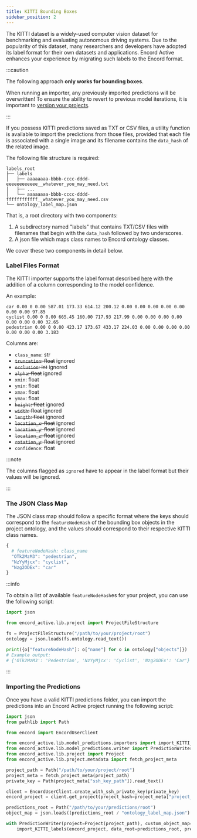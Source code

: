 ```yaml
---
title: KITTI Bounding Boxes
sidebar_position: 2
---
```


The KITTI dataset is a widely-used computer vision dataset for benchmarking and evaluating autonomous driving systems.
Due to the popularity of this dataset, many researchers and developers have adopted its label format for their own datasets and applications.
Encord Active enhances your experience by migrating such labels to the Encord format.

:::caution

The following approach **only works for bounding boxes**.

When running an importer, any previously imported predictions will be overwritten!
To ensure the ability to revert to previous model iterations, it is important to [version your projects][project-versioning]. 

:::

If you possess KITTI predictions saved as TXT or CSV files, a utility function is available to import the predictions from those files, provided that each file is associated with a single image and its filename contains the `data_hash` of the related image.

The following file structure is required:

```
labels_root
├── labels
│   ├── aaaaaaaa-bbbb-cccc-dddd-eeeeeeeeeeee__whatever_you_may_need.txt
│   ├── ...
│   └── aaaaaaaa-bbbb-cccc-dddd-ffffffffffff__whatever_you_may_need.csv
└── ontology_label_map.json
```

That is, a root directory with two components:

1. A subdirectory named "labels" that contains TXT/CSV files with filenames that begin with the `data_hash` followed by two underscores.
2. A json file which maps class names to Encord ontology classes.

We cover these two components in detail below.

### Label Files Format

The KITTI importer supports the label format described [here][kitti-label-file-format-description] with the addition of a column corresponding to the model confidence.

An example:

```
car 0.00 0 0.00 587.01 173.33 614.12 200.12 0.00 0.00 0.00 0.00 0.00 0.00 0.00 97.85
cyclist 0.00 0 0.00 665.45 160.00 717.93 217.99 0.00 0.00 0.00 0.00 0.00 0.00 0.00 32.65
pedestrian 0.00 0 0.00 423.17 173.67 433.17 224.03 0.00 0.00 0.00 0.00 0.00 0.00 0.00 3.183
```

Columns are:

- `class_name`: str
- ~~`truncation`: float~~ ignored
- ~~`occlusion`: int~~ ignored
- ~~`alpha`: float~~ ignored
- `xmin`: float
- `ymin`: float
- `xmax`: float
- `ymax`: float
- ~~`height`: float~~ ignored
- ~~`width`: float~~ ignored
- ~~`length`: float~~ ignored
- ~~`location_x`: float~~ ignored
- ~~`location_y`: float~~ ignored
- ~~`location_z`: float~~ ignored
- ~~`rotation_y`: float~~ ignored
- `confidence`: float

:::note

The columns flagged as `ignored` have to appear in the label format but their values will be ignored.

:::

### The JSON Class Map

The JSON class map should follow a specific format where the keys should correspond to the `featureNodeHash` of the bounding box objects in the project ontology, and the values should correspond to their respective KITTI class names.

```python
{
  # featureNodeHash: class_name
  "OTk2MzM3": "pedestrian",
  "NzYyMjcx": "cyclist",
  "Nzg2ODEx": "car"
}
```

:::info

To obtain a list of available `featureNodeHash`es for your project, you can use the following script:

```python
import json

from encord_active.lib.project import ProjectFileStructure

fs = ProjectFileStructure("/path/to/your/project/root")
ontology = json.loads(fs.ontology.read_text())

print({o["featureNodeHash"]: o["name"] for o in ontology["objects"]})
# Example output:
# {'OTk2MzM3': 'Pedestrian', 'NzYyMjcx': 'Cyclist', 'Nzg2ODEx': 'Car'}
```

:::

### Importing the Predictions

Once you have a valid KITTI predictions folder, you can import the predictions into an Encord Active project running the following script:

```python
import json
from pathlib import Path

from encord import EncordUserClient

from encord_active.lib.model_predictions.importers import import_KITTI_labels
from encord_active.lib.model_predictions.writer import PredictionWriter
from encord_active.lib.project import Project
from encord_active.lib.project.metadata import fetch_project_meta

project_path = Path("/path/to/your/project/root")
project_meta = fetch_project_meta(project_path)
private_key = Path(project_meta["ssh_key_path"]).read_text()

client = EncordUserClient.create_with_ssh_private_key(private_key)
encord_project = client.get_project(project_hash=project_meta["project_hash"])

predictions_root = Path("/path/to/your/predictions/root")
object_map = json.loads((predictions_root / "ontology_label_map.json").read_text())

with PredictionWriter(project=Project(project_path), custom_object_map=object_map) as writer:
    import_KITTI_labels(encord_project, data_root=predictions_root, prediction_writer=writer)
```

[project-versioning]: ../../user-guide/versioning
[kitti-label-file-format-description]: https://docs.nvidia.com/tao/tao-toolkit-archive/tlt-20/tlt-user-guide/text/preparing_data_input.html#label-files